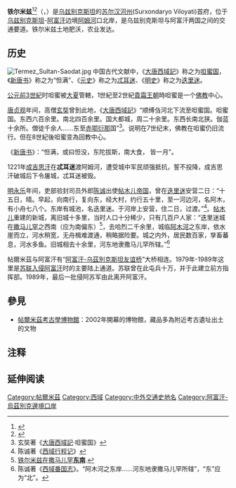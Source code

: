 {{NoteTA
|T=zh-cn:铁尔米兹;zh-tw:帖爾米茲;
|1=zh-cn:铁尔米兹;zh-tw:帖爾米茲;
}}
{{Infobox settlement
| official_name                   = 帖爾米茲
| native_name                     = Termiz / Термиз
| image_skyline                   = {{Photomontage
| photo1a = Termiz ArchaeNuseum 20141023.jpg
| photo2a = Khakim-at-Termezi-Komplex Gesamt.jpg
| photo2b = Sultan Saodat Komplex Seit.JPG
| photo3a = 22Ал-Хаким Термизий.jpg
| photo3c = Kirk-Kiz fortress - Interior-6.jpg
| photo4a = Termiz, Fayoz-Tepe (6240998331).jpg
| photo4c = Kirk-Kiz fortress - Exterior.jpg
| size = 280
| spacing = 2
| color = transparent
| border = 0
}}
| image_caption                   = 
| image_flag                      = 
| image_seal                      = 
| image_map                       = 
| map_caption                     = 
| pushpin_map                     = Uzbekistan
| pushpin_relief                  = yes
| pushpin_label_position          = above
| pushpin_map_caption             = 在烏茲別克的位置
| coordinates                     = {{coord|37|13|N|67|17|E|type:city_region:UZ|display=inline,title}}
| subdivision_type                = 國家
| subdivision_name                = {{flag|Uzbekistan}}
| subdivision_type1               = {{tsl|en|Regions of Uzbekistan|烏茲別克的州|州}}
| subdivision_name1               = [[蘇爾漢河州|蘇爾漢河州]]
| subdivision_type2               = 
| subdivision_name2               = 
| established_title               = 建立
| established_date                = 1929年
| government_type                 = 
| leader_title                    = Hakim（市長）
| leader_name                     = 
| area_magnitude                  = 
| area_total_sq_mi                = 
| area_total_km2                  = 36
| area_land_sq_mi                 = 
| area_land_km2                   = 
| area_urban_sq_mi                = 
| area_urban_km2                  = 
| area_metro_km2                  = 
| area_metro_sq_mi                = 
| population_as_of                = 2014年
| population_footnotes            = 
| population_total                = 136200人
| population_urban                = 
| population_metro                = 
| population_density_sq_mi        = 
| population_density_km2          = auto
| timezone                        = 
| utc_offset                      = 
| timezone_DST                    = 
| utc_offset_DST                  = 
| elevation_footnotes             = 
| elevation_m                     = 302
| elevation_ft                    = 
| postal_code_type                = 
| postal_code                     = 190100
| area_code                       = 
| website                         = 
| footnotes                       = 
| name                            = 
}}

'''铁尔米兹'''<ref>{{cite book|author1=周定国|title=世界地名翻译大辞典|date=2007|publisher=中国对外翻译出版公司|location=北京|isbn=978-7-5001-0753-8}}</ref><ref>{{Cite web|title=Termiz - 帖爾米茲|url=http://terms.naer.edu.tw/detail/3015980/?index=1|accessdate=2019-09-10|author=國家教育研究院|date=|format=|work=雙語詞彙、學術名詞暨辭書資訊網|publisher=|language=}}</ref>（{{lang-uz|Termiz}}，{{lang-ru|Термез|Termez}}）是[[乌兹别克斯坦|乌兹别克斯坦]]的[[苏尔汉河州|苏尔汉河州]](Surxondaryo Viloyati)首府，位于[[乌兹别克斯坦|乌兹别克斯坦]]-[[阿富汗|阿富汗]]边境[[阿姆河|阿姆河]]口北岸，是乌兹别克斯坦与阿富汗两国之间的交通要道。铁尔米兹土地肥沃，农业发达。

== 历史 ==
[[File:Termez_Sultan-Saodat.jpg|thumb]]
中国古代文献中，《[[大唐西域記|大唐西域記]]》称之为[[呾蜜国|呾蜜国]]，《[[新唐书|新唐书]]》称之为“怛满”、《[[元史|元史]]》称之为[[忒耳迷|忒耳迷]]、《[[明史|明史]]》称之为[[迭里迷|迭里迷]]。

[[公元前3世紀|公元前3世紀]]时呾蜜被[[大夏_(中亚古国)|大夏]]管轄，1世紀至2世紀[[貴霜王朝|貴霜王朝]]時呾蜜是一个[[佛教|佛教]]中心。

[[唐|唐]][[貞觀_(唐朝)|贞观]]年间，高僧[[玄奘|玄奘]]曾到此地，《[[大唐西域記|大唐西域記]]》“顺缚刍河北下流至呾蜜国。呾蜜国。东西六百余里。南北四百余里。国大都城，周二十余里。东西长南北狭。伽蓝十余所。僧徒千余人……东至[[赤鄂衍那|赤鄂衍那]]国”<ref>玄奘著《[[大唐西域記|大唐西域記]]·呾蜜国》</ref>。说明在7世纪末，佛教在呾蜜仍旧流行。但在8世紀後呾蜜变為回教中心。

《[[新唐书|新唐书]]》：“怛满，或曰怛没，东陀拔斯，南大食， 皆一月”。

1221年[[成吉思汗|成吉思汗]]在'''忒耳迷'''渡阿姆河，遭受城中军民顽强抵抗，誓不投降，成吉思汗破城后下令屠城，忒耳迷被毁。

[[明|明]][[永樂_(明朝)|永乐]]年间，吏部验封司员外郎[[陈诚_(明朝)|陈诚]]出使[[帖木儿帝国|帖木儿帝国]]，曾在[[迭里迷|迭里迷]]安营二日：“十五日，晴。早起，向南行，复向东，经大村，约行五十里，至一河边河，名阿木，有小舟七八个。东岸有城池，名迭里迷。于河岸上安营，住二日，过渡。”<ref>陈诚著《[[西域行程记|西域行程记]]》</ref>。[[帖木儿|帖木儿]]重建的新城，离旧城十多里，当时人口十分稀少，只有几百户人家：“迭里迷城在[[撒马儿罕|撒马儿罕]]之西南（应为南偏东）<ref>[http://www.sambuh.com/img/map/uzbekistan.gif 铁尔米兹在撒马儿罕'''东南''']{{dead link|date=2018年3月 |bot=InternetArchiveBot |fix-attempted=yes }}.</ref>，去哈烈二千余里，城临[[阿姆河|阿木河]]之东岸，依水崖而立，河水稍宽，无舟楫难渡通，稍略据险要。城之内外，居民数百家，孳畜蕃息，河水多鱼。旧城相去十余里，河东地隶撒马儿罕所辖。”<ref>陈诚著《[[西域番国志|西域番国志]]》。“阿木河之东岸……河东地隶撒马儿罕所辖”，“东”应为“北”。</ref>

帖爾米茲与阿富汗有“[[阿富汗-乌茲別克斯坦友谊桥|阿富汗-乌茲別克斯坦友谊桥]]”大桥相连。1979年-1989年这里是[[苏联入侵阿富汗|苏联入侵阿富汗]]时的主要陆上通道。苏联曾在此屯兵十万，并于此建立前方指挥部。1989年，最后一批侵阿苏军由此离开阿富汗。

==參見==
*[[帖爾米茲考古學博物館|帖爾米茲考古學博物館]]：2002年開幕的博物館，藏品多為附近考古遺址出土的文物

== 注释 ==
{{Reflist|2}}

== 延伸阅读 ==
{{Wikisource further reading}}

[[Category:帖爾米茲|Category:帖爾米茲]]
[[Category:西域|Category:西域]]
[[Category:中外交通史地名|Category:中外交通史地名]]
[[Category:阿富汗-烏茲別克邊境口岸|Category:阿富汗-烏茲別克邊境口岸]]